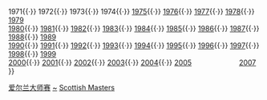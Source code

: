 {{Navbox
|name = 爱尔兰大师赛
|title = [[斯诺克爱尔兰大师赛]]

|group1 = 按年排序
|list1 = <span style="visibility:hidden">1970{{·}} 1971{{·}} 1972{{·}} 1973{{·}} 1974{{·}}</span> [[1975年爱尔兰巡回赛|1975]]{{·}} [[1976年爱尔兰巡回赛|1976]]{{·}} [[1977年爱尔兰巡回赛|1977]]{{·}} [[1978年爱尔兰大师赛|1978]]{{·}} [[1979年爱尔兰大师赛|1979]]<br/> [[1980年爱尔兰大师赛|1980]]{{·}} [[1981年爱尔兰大师赛|1981]]{{·}} [[1982年爱尔兰大师赛|1982]]{{·}} [[1983年爱尔兰大师赛|1983]]{{·}} [[1984年爱尔兰大师赛|1984]]{{·}} [[1985年爱尔兰大师赛|1985]]{{·}} [[1986年爱尔兰大师赛|1986]]{{·}} [[1987年爱尔兰大师赛|1987]]{{·}} [[1988年爱尔兰大师赛|1988]]{{·}} [[1989年爱尔兰大师赛|1989]]<br/> [[1990年爱尔兰大师赛|1990]]{{·}} [[1991年爱尔兰大师赛|1991]]{{·}} [[1992年爱尔兰大师赛|1992]]{{·}} [[1993年爱尔兰大师赛|1993]]{{·}} [[1994年爱尔兰大师赛|1994]]{{·}} [[1995年爱尔兰大师赛|1995]]{{·}} [[1996年爱尔兰大师赛|1996]]{{·}} [[1997年爱尔兰大师赛|1997]]{{·}} [[1998年爱尔兰大师赛|1998]]{{·}} [[1999年爱尔兰大师赛|1999]]<br/> [[2000年爱尔兰大师赛|2000]]{{·}} [[2001年爱尔兰大师赛|2001]]{{·}} [[2002年爱尔兰大师赛|2002]]{{·}} [[2003年爱尔兰大师赛|2003]]{{·}} [[2004年爱尔兰大师赛|2004]]{{·}} [[2005年爱尔兰大师赛|2005]]<span style="visibility:hidden">{{·}}2006{{·}} </span> [[2007年爱尔兰大师赛|2007]]
}}<noinclude>
[[Category:斯诺克模板|爱尔兰大师赛]]
[[Category:斯诺克爱尔兰大师赛|~]]
[[Category:斯诺克赛事导航模板|Scottish Masters]]
</noinclude>